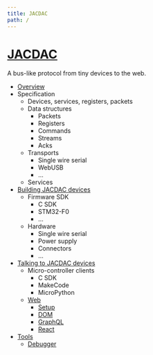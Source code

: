 ```yaml
---
title: JACDAC
path: /
---
```


# [JACDAC](https://microsoft.github.io/jacdac-ts)

A bus-like protocol from tiny devices to the web.

* [Overview](/overview)
* Specification
    * Devices, services, registers, packets
    * Data structures
        * Packets
        * Registers
        * Commands
        * Streams
        * Acks
    * Transports
        * Single wire serial
        * WebUSB
        * ...
    * Services
* [Building JACDAC devices](/servers)
    * Firmware SDK
        * C SDK
        * STM32-F0
        * ...
    * Hardware
        * Single wire serial
        * Power supply
        * Connectors
        * ...
* [Talking to JACDAC devices](/clients)
    * Micro-controller clients
        * C SDK
        * MakeCode
        * MicroPython
    * [Web](/clients/web)
        * [Setup](/clients/web/setup)
        * [DOM](/clients/web/dom)
        * [GraphQL](/clients/web/graphql)
        * [React](/clients/web/react)
* [Tools](/tools)
    * [Debugger](/debugger)
